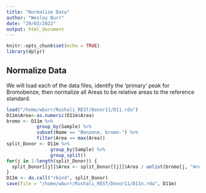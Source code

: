 ```yaml
---
title: "Normalize Data"
author: "Wesley Burr"
date: "29/03/2022"
output: html_document
---
```


```r
knitr::opts_chunk$set(echo = TRUE)
library(dplyr)
```

## Normalize Data

We will load each of the data files, identify the 'primary' peak for
Bromobenze, then normalize all Areas to be relative areas to the
reference standard.

```r
load("/home/wburr/Rushali_REST/Donor11/D11.rda")
D11m$Area<-as.numeric(D11m$Area)
bromo <- D11m %>% 
           group_by(Sample) %>% 
           subset(Name == "Benzene, bromo-") %>%
           filter(Area == max(Area))
split_Donor <- D11m %>% 
                group_by(Sample) %>%
                group_split()
for(j in 1:length(split_Donor)) {
  split_Donor[[j]]$Area <- split_Donor[[j]]$Area / unlist(bromo[j, "Area"])
}
D11m <- do.call("rbind", split_Donor)
save(file = "/home/wburr/Rushali_REST/Donor11/D11n.rda", D11m)
```

